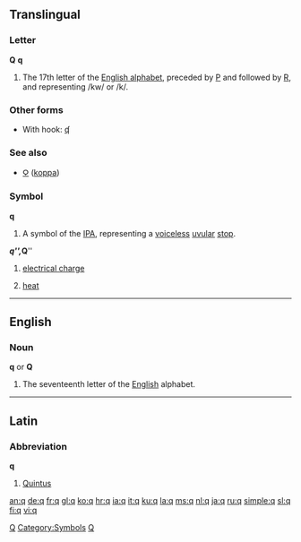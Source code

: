 {{see|Q}}
==Translingual==

===Letter===
'''Q''' '''q'''

# The 17th letter of the [[Appendix:Roman script|English alphabet]], preceded by [[P]] and followed by [[R]], and representing /kw/ or /k/.

===Other forms===
*With hook: [[ʠ]]

===See also===
*[[Ϙ]] ([[koppa]])

===Symbol===
'''q'''

# A symbol of the [[IPA]], representing a [[voiceless]] [[uvular]] [[stop]].

'''''q''''', '''''Q'''''

# {{physics}} [[electrical charge]]
# {{physics}} [[heat]]

----

==English==

{{rank|worse|safe|main|979|q|greatly|floor|example}}

===Noun===
'''q''' or '''Q'''

# The seventeenth letter of the [[English]] alphabet.

----

==Latin==

===Abbreviation===
'''q'''

# [[Quintus]]

[[Category:Latin letters|Q]]
[[Category:Symbols]]
[[Category:IPA symbols|Q]]

[[an:q]]
[[de:q]]
[[fr:q]]
[[gl:q]]
[[ko:q]]
[[hr:q]]
[[ia:q]]
[[it:q]]
[[ku:q]]
[[la:q]]
[[ms:q]]
[[nl:q]]
[[ja:q]]
[[ru:q]]
[[simple:q]]
[[sl:q]]
[[fi:q]]
[[vi:q]]